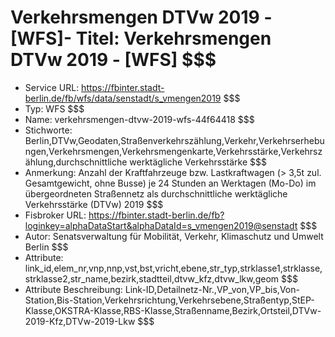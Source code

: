 # Verkehrsmengen DTVw 2019 - [WFS]- Titel: Verkehrsmengen DTVw 2019 - [WFS] $$$
- Service URL: https://fbinter.stadt-berlin.de/fb/wfs/data/senstadt/s_vmengen2019 $$$
- Typ: WFS $$$
- Name: verkehrsmengen-dtvw-2019-wfs-44f64418 $$$
- Stichworte: Berlin,DTVw,Geodaten,Straßenverkehrszählung,Verkehr,Verkehrserhebungen,Verkehrsmengen,Verkehrsmengenkarte,Verkehrsstärke,Verkehrszählung,durchschnittliche werktägliche Verkehrsstärke $$$
- Anmerkung: Anzahl der Kraftfahrzeuge bzw. Lastkraftwagen (> 3,5t zul. Gesamtgewicht, ohne Busse) je 24 Stunden an Werktagen (Mo-Do) im übergeordneten Straßennetz als durchschnittliche werktägliche Verkehrsstärke (DTVw) 2019 $$$
- Fisbroker URL: https://fbinter.stadt-berlin.de/fb?loginkey=alphaDataStart&alphaDataId=s_vmengen2019@senstadt $$$
- Autor: Senatsverwaltung für Mobilität, Verkehr, Klimaschutz und Umwelt Berlin $$$
- Attribute: link_id,elem_nr,vnp,nnp,vst,bst,vricht,ebene,str_typ,strklasse1,strklasse,strklasse2,str_name,bezirk,stadtteil,dtvw_kfz,dtvw_lkw,geom $$$
- Attribute Beschreibung: Link-ID,Detailnetz-Nr.,VP_von,VP_bis,Von-Station,Bis-Station,Verkehrsrichtung,Verkehrsebene,Straßentyp,StEP-Klasse,OKSTRA-Klasse,RBS-Klasse,Straßenname,Bezirk,Ortsteil,DTVw-2019-Kfz,DTVw-2019-Lkw $$$
